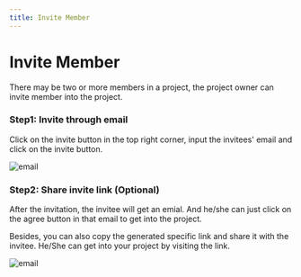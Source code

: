 ```yaml
---
title: Invite Member
---
```


# Invite Member

There may be two or more members in a project, the project owner can invite member into the project.

### Step1: Invite through email

Click on the invite button in the top right corner, input the invitees' email and click on the invite button.

![email](/manage/invite/email.png)

### Step2: Share invite link (Optional)

After the invitation, the invitee will get an emial. And he/she can just click on the agree button in that email to get into the project.

Besides, you can also copy the generated specific link and share it with the invitee. He/She can get into your project by visiting the link.

![email](/manage/invite/success.png)


